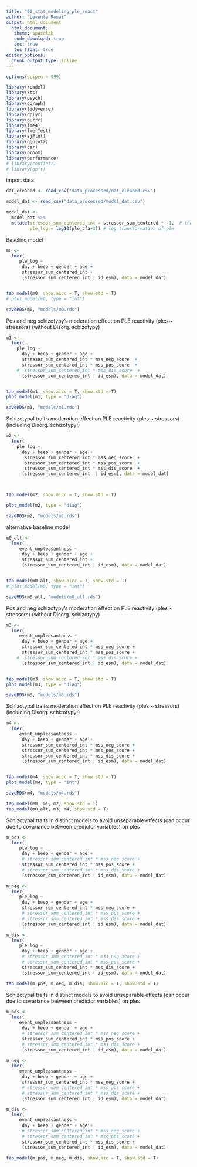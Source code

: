 ```yaml
---
title: "02_stat_modeling_ple_react"
author: "Levente Ronai"
output: html_document
  html_document:
   theme: spacelab
   code_download: true
   toc: true
   toc_float: true
editor_options: 
  chunk_output_type: inline
---
```


```r

options(scipen = 999)

library(readxl)
library(xts)
library(psych)
library(qgraph)
library(tidyverse)
library(dplyr)
library(purrr)
library(lme4)
library(lmerTest)
library(sjPlot)
library(ggplot2)
library(car)
library(broom)
library(performance)
# library(confintr)
# library(goft)

```

import data

```r
dat_cleaned <- read_csv("data_processed/dat_cleaned.csv")

model_dat <- read.csv("data_processed/model_dat.csv")
```


```r

model_dat <- 
  model_dat %>% 
  mutate(stressor_sum_centered_int = stressor_sum_centered * -1,  # the higher the value, the greater the exposure to stress
         ple_log = log10(ple_cfa+3)) # log transformation of ple

```

Baseline model

```r
m0 <- 
  lmer(
     ple_log ~ 
      day + beep + gender + age +
      stressor_sum_centered_int + 
      (stressor_sum_centered_int | id_esm), data = model_dat)


tab_model(m0, show.aicc = T, show.std = T)
# plot_model(m0, type = "int")

saveRDS(m0, "models/m0.rds")

```

Pos and neg schizotypy's moderation effect on PLE reactivity (ples ~ stressors) (without Disorg. schizotypy)

```r

m1 <- 
  lmer(
    ple_log ~ 
      day + beep + gender + age +
      stressor_sum_centered_int * mss_neg_score  +
      stressor_sum_centered_int * mss_pos_score  +
    #  stressor_sum_centered_int * mss_dis_score  +
      (stressor_sum_centered_int | id_esm), data = model_dat)


tab_model(m1, show.aicc = T, show.std = T)
plot_model(m1, type = "diag")

saveRDS(m1, "models/m1.rds")

```

Schizotypal trait's moderation effect on PLE reactivity (ples ~ stressors) (including Disorg. schizotypy!)

```r
m2 <- 
  lmer(
    ple_log ~ 
      day + beep + gender + age +
       stressor_sum_centered_int * mss_neg_score  +
       stressor_sum_centered_int * mss_pos_score  +
       stressor_sum_centered_int * mss_dis_score  +
      (stressor_sum_centered_int  | id_esm), data = model_dat)



tab_model(m2, show.aicc = T, show.std = T)

plot_model(m2, type = "diag")

saveRDS(m2, "models/m2.rds")

```

alternative baseline model

```r

m0_alt <- 
  lmer(
     event_unpleasantness ~ 
      day + beep + gender + age +
      stressor_sum_centered_int + 
      (stressor_sum_centered_int | id_esm), data = model_dat)


tab_model(m0_alt, show.aicc = T, show.std = T)
# plot_model(m0, type = "int")

saveRDS(m0_alt, "models/m0_alt.rds")

```

Pos and neg schizotypy's moderation effect on PLE reactivity (ples ~ stressors) (without Disorg. schizotypy)

```r
m3 <- 
  lmer(
     event_unpleasantness ~ 
      day + beep + gender + age +
      stressor_sum_centered_int * mss_neg_score +
      stressor_sum_centered_int * mss_pos_score +
    #  stressor_sum_centered_int * mss_dis_score + 
      (stressor_sum_centered_int | id_esm), data = model_dat)


tab_model(m3, show.aicc = T, show.std = T)
plot_model(m3, type = "diag")

saveRDS(m3, "models/m3.rds")

```

Schizotypal trait's moderation effect on PLE reactivity (ples ~ stressors) (including Disorg. schizotypy!)

```r
m4 <- 
  lmer(
     event_unpleasantness ~ 
      day + beep + gender + age +
      stressor_sum_centered_int * mss_neg_score +
      stressor_sum_centered_int * mss_pos_score +
      stressor_sum_centered_int * mss_dis_score + 
      (stressor_sum_centered_int | id_esm), data = model_dat)


tab_model(m4, show.aicc = T, show.std = T)
plot_model(m4, type = "int")

saveRDS(m4, "models/m4.rds")

```

```r
tab_model(m0, m1, m2, show.std = T)
tab_model(m0_alt, m3, m4, show.std = T)
```

Schizotypal traits in distinct models to avoid unseparable effects (can occur due to covariance between predictor variables) on ples

```r

m_pos <- 
  lmer(
     ple_log ~ 
      day + beep + gender + age +
      # stressor_sum_centered_int * mss_neg_score +
      stressor_sum_centered_int * mss_pos_score +
      # stressor_sum_centered_int * mss_dis_score + 
      (stressor_sum_centered_int | id_esm), data = model_dat)

m_neg <- 
  lmer(
     ple_log ~ 
      day + beep + gender + age +
      stressor_sum_centered_int * mss_neg_score +
      # stressor_sum_centered_int * mss_pos_score +
      # stressor_sum_centered_int * mss_dis_score + 
      (stressor_sum_centered_int | id_esm), data = model_dat)

m_dis <- 
  lmer(
     ple_log ~ 
      day + beep + gender + age +
      # stressor_sum_centered_int * mss_neg_score +
      # stressor_sum_centered_int * mss_pos_score +
      stressor_sum_centered_int * mss_dis_score + 
      (stressor_sum_centered_int | id_esm), data = model_dat)

tab_model(m_pos, m_neg, m_dis, show.aic = T, show.std = T)

```

Schizotypal traits in distinct models to avoid unseparable effects (can occur due to covariance between predictor variables) on ples

```r

m_pos <- 
  lmer(
     event_unpleasantness ~ 
      day + beep + gender + age +
      # stressor_sum_centered_int * mss_neg_score +
      stressor_sum_centered_int * mss_pos_score +
      # stressor_sum_centered_int * mss_dis_score + 
      (stressor_sum_centered_int | id_esm), data = model_dat)

m_neg <- 
  lmer(
     event_unpleasantness ~ 
      day + beep + gender + age +
      stressor_sum_centered_int * mss_neg_score +
      # stressor_sum_centered_int * mss_pos_score +
      # stressor_sum_centered_int * mss_dis_score + 
      (stressor_sum_centered_int | id_esm), data = model_dat)

m_dis <- 
  lmer(
     event_unpleasantness ~ 
      day + beep + gender + age +
      # stressor_sum_centered_int * mss_neg_score +
      # stressor_sum_centered_int * mss_pos_score +
      stressor_sum_centered_int * mss_dis_score + 
      (stressor_sum_centered_int | id_esm), data = model_dat)

tab_model(m_pos, m_neg, m_dis, show.aic = T, show.std = T)

```
